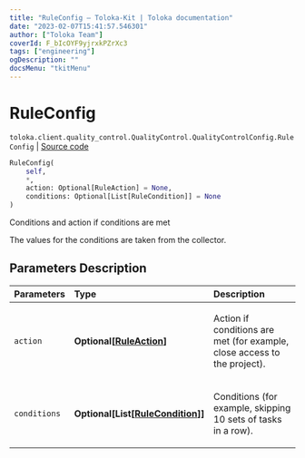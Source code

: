 ```yaml
---
title: "RuleConfig — Toloka-Kit | Toloka documentation"
date: "2023-02-07T15:41:57.546301"
author: ["Toloka Team"]
coverId: F_bIcOYF9yjrxkPZrXc3
tags: ["engineering"]
ogDescription: ""
docsMenu: "tkitMenu"
---
```


# RuleConfig
`toloka.client.quality_control.QualityControl.QualityControlConfig.RuleConfig` | [Source code](https://github.com/Toloka/toloka-kit/blob/v1.1.3/src/client/quality_control.py#L122)

```python
RuleConfig(
    self,
    *,
    action: Optional[RuleAction] = None,
    conditions: Optional[List[RuleCondition]] = None
)
```

Conditions and action if conditions are met

The values for the conditions are taken from the collector.

## Parameters Description

| Parameters | Type | Description |
| :----------| :----| :-----------|
`action`|**Optional\[[RuleAction](/docs-new/toloka-kit/reference/toloka.client.actions.RuleAction)\]**|<p>Action if conditions are met (for example, close access to the project).</p>
`conditions`|**Optional\[List\[[RuleCondition](/docs-new/toloka-kit/reference/toloka.client.conditions.RuleCondition)\]\]**|<p>Conditions (for example, skipping 10 sets of tasks in a row).</p>
